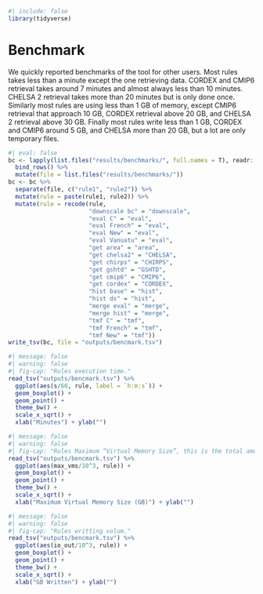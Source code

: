 ```r
#| include: false
library(tidyverse)
```

# Benchmark {.unnumbered}

We quickly reported benchmarks of the tool for other users. Most rules takes less than a minute except the one retrieving data. CORDEX and CMIP6 retrieval takes around 7 minutes and almost always less than 10 minutes. CHELSA 2 retrieval takes more than 20 minutes but is only done once. Similarly most rules are using less than 1 GB of memory, except CMIP6 retrieval that approach 10 GB, CORDEX retrieval above 20 GB, and CHELSA 2 retrieval above 30 GB. Finally most rules write less than 1 GB, CORDEX and CMIP6 around 5 GB, and CHELSA more than 20 GB, but a lot are only temporary files.

```r
#| eval: false
bc <- lapply(list.files("results/benchmarks/", full.names = T), readr::read_tsv) %>% 
  bind_rows() %>% 
  mutate(file = list.files("results/benchmarks/"))
bc <- bc %>% 
  separate(file, c("rule1", "rule2")) %>% 
  mutate(rule = paste(rule1, rule2)) %>% 
  mutate(rule = recode(rule,
                       "downscale bc" = "downscale",
                       "eval C" = "eval",      
                       "eval French" = "eval",        
                       "eval New" = "eval",      
                       "eval Vanuatu" = "eval",      
                       "get area" = "area",    
                       "get chelsa2" = "CHELSA",
                       "get chirps" = "CHIRPS",
                       "get gshtd" = "GSHTD",
                       "get cmip6" = "CMIP6",   
                       "get cordex" = "CORDEX", 
                       "hist base" = "hist",
                       "hist ds" = "hist",
                       "merge eval" = "merge",
                       "merge hist" = "merge",
                       "tmf C" = "tmf",
                       "tmf French" = "tmf",
                       "tmf New" = "tmf"))
write_tsv(bc, file = "outputs/bencmark.tsv")
```

```r
#| message: false
#| warning: false
#| fig-cap: "Rules execution time."
read_tsv("outputs/bencmark.tsv") %>% 
  ggplot(aes(s/60, rule, label = `h:m:s`)) +
  geom_boxplot() +
  geom_point() +
  theme_bw() +
  scale_x_sqrt() +
  xlab("Minutes") + ylab("")
```

```r
#| message: false
#| warning: false
#| fig-cap: "Rules Maximum “Virtual Memory Size”, this is the total amount of virtual memory used by the process."
read_tsv("outputs/bencmark.tsv") %>% 
  ggplot(aes(max_vms/10^3, rule)) +
  geom_boxplot() +
  geom_point() +
  theme_bw() +
  scale_x_sqrt() +
  xlab("Maximum Virtual Memory Size (GB)") + ylab("")
```

```r
#| message: false
#| warning: false
#| fig-cap: "Rules writting volum."
read_tsv("outputs/bencmark.tsv") %>% 
  ggplot(aes(io_out/10^3, rule)) +
  geom_boxplot() +
  geom_point() +
  theme_bw() +
  scale_x_sqrt() +
  xlab("GB Written") + ylab("")
```
